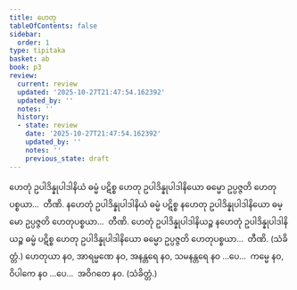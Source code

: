 ```yaml
---
title: ဟေတု
tableOfContents: false
sidebar:
  order: 1
type: tipitaka
basket: ab
book: p3
review:
  current: review
  updated: '2025-10-27T21:47:54.162392'
  updated_by: ''
  notes: ''
  history:
  - state: review
    date: '2025-10-27T21:47:54.162392'
    updated_by: ''
    notes: ''
    previous_state: draft
---
```



<ReviewStatus review={frontmatter.review} showDetails={true} />

<HypothesisAnnotation frontmatter={frontmatter} />

<DynamicBreadcrumb />

<Division number="152" book="p3" e="ch" v="39" p="226">

<Paragraph number="269" book="p3">
ဟေတုံ ဥပါဒိန္နုပါဒါနိယံ ဓမ္မံ ပဋိစ္စ ဟေတု ဥပါဒိန္နုပါဒါနိယော ဓမ္မော ဥပ္ပဇ္ဇတိ ဟေတုပစ္စယာ…  တီဏိ.
</Paragraph>

<Paragraph number="270" book="p3">
နဟေတုံ ဥပါဒိန္နုပါဒါနိယံ ဓမ္မံ ပဋိစ္စ နဟေတု ဥပါဒိန္နုပါဒါနိယော ဓမ္မော ဥပ္ပဇ္ဇတိ ဟေတုပစ္စယာ…  တီဏိ.
</Paragraph>

<Paragraph number="271" book="p3">
ဟေတုံ ဥပါဒိန္နုပါဒါနိယဉ္စ နဟေတုံ ဥပါဒိန္နုပါဒါနိယဉ္စ ဓမ္မံ ပဋိစ္စ ဟေတု ဥပါဒိန္နုပါဒါနိယော ဓမ္မော ဥပ္ပဇ္ဇတိ ဟေတုပစ္စယာ…  တီဏိ. (သံခိတ္တံ.)
</Paragraph>

</Division>
<Division number="153" book="p3" e="ch" v="39" p="226">

<Paragraph number="272" book="p3">
ဟေတုယာ နဝ, အာရမ္မဏေ နဝ, အနန္တရေ နဝ, သမနန္တရေ နဝ …ပေ…  ကမ္မေ နဝ, ဝိပါကေ နဝ …ပေ…  အဝိဂတေ နဝ. (သံခိတ္တံ.)
</Paragraph>
</Division>